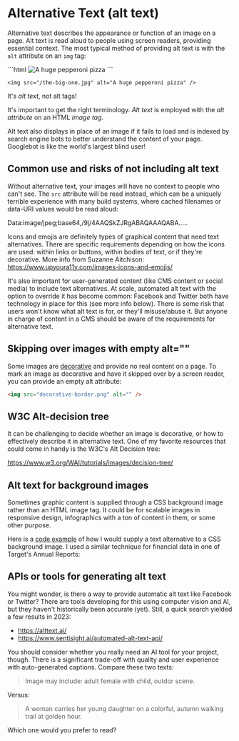 
# Alternative Text (alt text)

Alternative text describes the appearance or function of an image on a page. Alt text is read aloud to people using screen readers, providing essential context. The most typical method of providing alt text is with the `alt` attribute on an `img` tag:

<div className="grid grid-cols-2 items-center justify-center text-lg">
    ```html
    <img
        src="the-big-one.jpg"
        alt="A huge pepperoni pizza"
    />
    ```

    <img src="/the-big-one.jpg" alt="A huge pepperoni pizza" />
</div>

<DropCapQuote>
It's <em>alt text</em>, not alt tags!
</DropCapQuote>

It's important to get the right terminology. _Alt text_ is employed with the _alt attribute_ on an HTML _image tag_.

Alt text also displays in place of an image if it fails to load and is indexed by search engine bots to better understand the content of your page. Googlebot is like the world's largest blind user!

## Common use and risks of not including alt text

Without alternative text, your images will have no context to people who can't see. The `src` attribute will be read instead, which can be a uniquely terrible experience with many build systems, where cached filenames or data-URI values would be read aloud:

<DropCapQuote>
Data:image/jpeg;base64,/9j/4AAQSkZJRgABAQAAAQABA.....
</DropCapQuote>

Icons and emojis are definitely types of graphical content that need text alternatives. There are specific requirements depending on how the icons are used: within links or buttons, within bodies of text, or if they're decorative. More info from Suzanne Aitchison: https://www.upyoura11y.com/images-icons-and-emojis/

It's also important for user-generated content (like CMS content or social media) to include text alternatives. At scale, automated alt text with the option to override it has become common: Facebook and Twitter both have technology in place for this (see more info below). There is some risk that users won't know what alt text is for, or they'll misuse/abuse it. But anyone in charge of content in a CMS should be aware of the requirements for alternative text.

## Skipping over images with empty alt=""

Some images are [decorative](https://www.w3.org/WAI/tutorials/images/decorative/) and provide no real content on a page. To mark an image as decorative and have it skipped over by a screen reader, you can provide an empty alt attribute:

```html
<img src="decorative-border.png" alt="" />
```

## W3C Alt-decision tree

It can be challenging to decide whether an image is decorative, or how to effectively describe it in alternative text. One of my favorite resources that could come in handy is the W3C's Alt Decision tree:

https://www.w3.org/WAI/tutorials/images/decision-tree/

## Alt text for background images

Sometimes graphic content is supplied through a CSS background image rather than an HTML image tag. It could be for scalable images in responsive design, infographics with a ton of content in them, or some other purpose.

Here is a [code example](https://stackblitz.com/edit/web-platform-ddeyuo?file=index.html) of how I would supply a text alternative to a CSS background image. I used a similar technique for financial data in one of Target's Annual Reports:

<StackBlitz name="web-platform-ddeyuo" view="both" />

## APIs or tools for generating alt text

You might wonder, is there a way to provide automatic alt text like Facebook or Twitter? There are tools developing for this using computer vision and AI, but they haven't historically been accurate (yet). Still, a quick search yielded a few results in 2023:

- https://alttext.ai/
- https://www.sentisight.ai/automated-alt-text-api/

You should consider whether you really need an AI tool for your project, though. There is a significant trade-off with quality and user experience with auto-generated captions. Compare these two texts:

> Image may include: adult female with child, outdor scene.

Versus:

> A woman carries her young daughter on a colorful, autumn walking trail at golden hour.

Which one would you prefer to read?